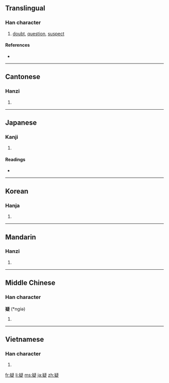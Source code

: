 ==Translingual==

===Han character===
{{Han char|rn=103|rad=疋|as=09|sn=14|four=2748<sub>1</sub>|canj=心大弓戈人 (PKNIO)}}

# [[doubt]], [[question]], [[suspect]]

====References====
* {{Han ref|kx=0768.030|dkj=22007|dj=1178.080|hdz=42751.040|uh=7591|ud=30097|bh=BAC3|bd=47811}}

----

==Cantonese==

===Hanzi===
{{yue-hanzi|jyut=|y=yi4}}

# {{defn|Cantonese|sort=疋09}}

----

==Japanese==

===Kanji===
{{ja-kanji|grade=6|rs=疋09}}

# {{defn|Japanese}}

====Readings====
* {{ja-readings|on=[[ぎ]] (gi), [[きょう]] (kyō)|kun=[[うたがう]] (utagau), [[うたがい]] (utagai), [[うたがわしい]] (utagawashii)|nanori=}}

----

==Korean==

===Hanja===
{{ko-hanja|hangeul=[[의]], [[응]]|eumhun=|rv=ui, eung|mr=ŭi, ŭng|y=uy, ung}}

# {{defn|Korean|sort=疋09}}

----

==Mandarin==

===Hanzi===
{{cmn-hanzi|pin=[[nǐ]] ([[ni3]]), [[níng]] ([[ning2]]), [[yí]] ([[yi2]])|wg=ni<sup>3</sup>, ning<sup>2</sup>, i<sup>2</sup>}}

# {{defn|Mandarin|sort=疋09}}

----

==Middle Chinese==

===Han character===
'''疑''' (*ngiə)<!--asterisk indicates that this is a reconstructed pronunciation-->

# {{defn|Middle Chinese|sort=疋09}}

----

==Vietnamese==

===Han character===
{{vi-hantu|[[nghi]], [[ngờ]], [[ngơi]]|rs=疋09}}

# {{defn|Vietnamese|sort=疋09}}

[[fr:疑]]
[[li:疑]]
[[ms:疑]]
[[ja:疑]]
[[zh:疑]]